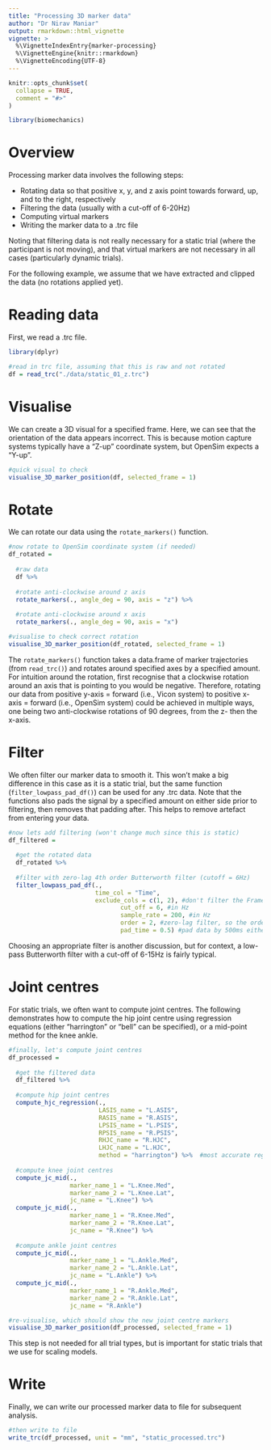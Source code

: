```yaml
---
title: "Processing 3D marker data"
author: "Dr Nirav Maniar"
output: rmarkdown::html_vignette
vignette: >
  %\VignetteIndexEntry{marker-processing}
  %\VignetteEngine{knitr::rmarkdown}
  %\VignetteEncoding{UTF-8}
---
```


```r
knitr::opts_chunk$set(
  collapse = TRUE,
  comment = "#>"
)
```

```r
library(biomechanics)
```

# Overview 

Processing marker data involves the following steps:

-   Rotating data so that positive x, y, and z axis point towards forward, up, and to the right, respectively
-   Filtering the data (usually with a cut-off of 6-20Hz)
-   Computing virtual markers
-   Writing the marker data to a .trc file

Noting that filtering data is not really necessary for a static trial (where the participant is not moving), and that virtual markers are not necessary in all cases (particularly dynamic trials).

For the following example, we assume that we have extracted and clipped the data (no rotations applied yet).

# Reading data

First, we read a .trc file. 

```r
library(dplyr)

#read in trc file, assuming that this is raw and not rotated
df = read_trc("./data/static_01_z.trc")

```

# Visualise

We can create a 3D visual for a specified frame. Here, we can see that the orientation of the data appears incorrect. This is because motion capture systems typically have a "Z-up" coordinate system, but OpenSim expects a "Y-up".

```r
#quick visual to check
visualise_3D_marker_position(df, selected_frame = 1)
```

# Rotate 

We can rotate our data using the `rotate_markers()` function. 

```r
#now rotate to OpenSim coordinate system (if needed)
df_rotated = 
  
  #raw data
  df %>% 
  
  #rotate anti-clockwise around z axis
  rotate_markers(., angle_deg = 90, axis = "z") %>% 
  
  #rotate anti-clockwise around x axis
  rotate_markers(., angle_deg = 90, axis = "x")

#visualise to check correct rotation
visualise_3D_marker_position(df_rotated, selected_frame = 1)
```

The `rotate_markers()` function takes a data.frame of marker trajectories (from `read_trc()`) and rotates around specified axes by a specified amount. For intuition around the rotation, first recognise that a clockwise rotation around an axis that is pointing to you would be negative. Therefore, rotating our data from positive y-axis = forward (i.e., Vicon system) to positive x-axis = forward (i.e., OpenSim system) could be achieved in multiple ways, one being two anti-clockwise rotations of 90 degrees, from the z- then the x-axis.

# Filter

We often filter our marker data to smooth it. This won't make a big difference in this case as it is a static trial, but the same function (`filter_lowpass_pad_df()`) can be used for any .trc data. Note that the functions also pads the signal by a specified amount on either side prior to filtering, then removes that padding after. This helps to remove artefact from entering your data. 

```r
#now lets add filtering (won't change much since this is static)
df_filtered = 
  
  #get the rotated data
  df_rotated %>% 
  
  #filter with zero-lag 4th order Butterworth filter (cutoff = 6Hz)
  filter_lowpass_pad_df(., 
                        time_col = "Time",
                        exclude_cols = c(1, 2), #don't filter the Frame and Time data 
                               cut_off = 6, #in Hz
                               sample_rate = 200, #in Hz
                               order = 2, #zero-lag filter, so the order doubles to 4
                               pad_time = 0.5) #pad data by 500ms either side to avoid artefacts
```

Choosing an appropriate filter is another discussion, but for context, a low-pass Butterworth filter with a cut-off of 6-15Hz is fairly typical. 

# Joint centres

For static trials, we often want to compute joint centres. The following demonstrates how to compute the hip joint centre using regression equations (either "harrington" or "bell" can be specified), or a mid-point method for the knee ankle.  

```r
#finally, let's compute joint centres
df_processed = 
  
  #get the filtered data
  df_filtered %>% 
  
  #compute hip joint centres
  compute_hjc_regression(.,
                         LASIS_name = "L.ASIS",
                         RASIS_name = "R.ASIS",
                         LPSIS_name = "L.PSIS",
                         RPSIS_name = "R.PSIS",
                         RHJC_name = "R.HJC",
                         LHJC_name = "L.HJC",
                         method = "harrington") %>%  #most accurate regression method
  
  #compute knee joint centres
  compute_jc_mid(., 
                 marker_name_1 = "L.Knee.Med", 
                 marker_name_2 = "L.Knee.Lat", 
                 jc_name = "L.Knee") %>% 
  compute_jc_mid(., 
                 marker_name_1 = "R.Knee.Med", 
                 marker_name_2 = "R.Knee.Lat", 
                 jc_name = "R.Knee") %>% 
  
  #compute ankle joint centres
  compute_jc_mid(., 
                 marker_name_1 = "L.Ankle.Med", 
                 marker_name_2 = "L.Ankle.Lat", 
                 jc_name = "L.Ankle") %>% 
  compute_jc_mid(., 
                 marker_name_1 = "R.Ankle.Med", 
                 marker_name_2 = "R.Ankle.Lat", 
                 jc_name = "R.Ankle") 

#re-visualise, which should show the new joint centre markers
visualise_3D_marker_position(df_processed, selected_frame = 1)
```

This step is not needed for all trial types, but is important for static trials that we use for scaling models.

# Write

Finally, we can write our processed marker data to file for subsequent analysis. 

```r
#then write to file
write_trc(df_processed, unit = "mm", "static_processed.trc")
```

